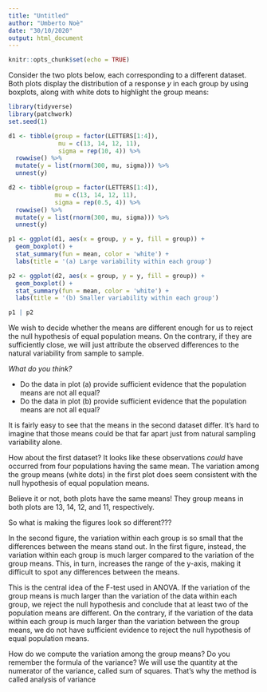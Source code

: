 ```yaml
---
title: "Untitled"
author: "Umberto Noè"
date: "30/10/2020"
output: html_document
---
```


```r
knitr::opts_chunk$set(echo = TRUE)
```




Consider the two plots below, each corresponding to a different dataset.
Both plots display the distribution of a response $y$ in each group by using boxplots, along with white dots to highlight the group means:
```r
library(tidyverse)
library(patchwork)
set.seed(1)

d1 <- tibble(group = factor(LETTERS[1:4]),
              mu = c(13, 14, 12, 11),
              sigma = rep(10, 4)) %>%
  rowwise() %>%
  mutate(y = list(rnorm(300, mu, sigma))) %>%
  unnest(y)

d2 <- tibble(group = factor(LETTERS[1:4]),
             mu = c(13, 14, 12, 11),
             sigma = rep(0.5, 4)) %>%
  rowwise() %>%
  mutate(y = list(rnorm(300, mu, sigma))) %>%
  unnest(y)

p1 <- ggplot(d1, aes(x = group, y = y, fill = group)) +
  geom_boxplot() +
  stat_summary(fun = mean, color = 'white') +
  labs(title = '(a) Large variability within each group')

p2 <- ggplot(d2, aes(x = group, y = y, fill = group)) +
  geom_boxplot() +
  stat_summary(fun = mean, color = 'white') +
  labs(title = '(b) Smaller variability within each group')

p1 | p2
```

We wish to decide whether the means are different enough for us to reject the null hypothesis of equal population means.
On the contrary, if they are sufficiently close, we will just attribute the observed differences to the natural variability from sample to sample.

_What do you think?_

- Do the data in plot (a) provide sufficient evidence that the population means are not all equal?
- Do the data in plot (b) provide sufficient evidence that the population means are not all equal?

It is fairly easy to see that the means in the second dataset differ. It's hard to imagine that those means could be that far apart just from natural sampling variability alone. 

How about the first dataset? It looks like these observations _could_ have occurred from four populations having the same mean.
The variation among the group means (white dots) in the first plot does seem consistent with the null hypothesis of equal population means.

Believe it or not, both plots have the same means! They group means in both plots are 13, 14, 12, and 11, respectively.

So what is making the figures look so different???

In the second figure, the variation within each group is so small that the differences between the means stand out. 
In the first figure, instead, the variation within each group is much larger compared to the variation of the group means. This, in turn, increases the range of the y-axis, making it difficult to spot any differences between the means.

This is the central idea of the F-test used in ANOVA. If the variation of the group means is much larger than the variation of the data within each group, we reject the null hypothesis and conclude that at least two of the population means are different.
On the contrary, if the variation of the data within each group is much larger than the variation between the group means, we do not have sufficient evidence to reject the null hypothesis of equal population means.

How do we compute the variation among the group means? Do you remember the formula of the variance? We will use the quantity at the numerator of the variance, called sum of squares. That's why the method is called analysis of variance
